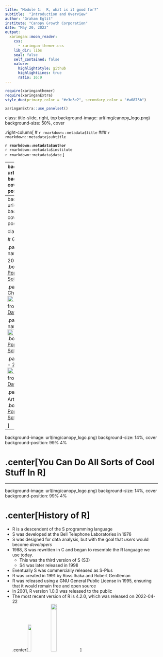 ```yaml
---
title: "Module 1:  R, what is it good for?"
subtitle:  "Introduction and Overview"
author: "Graham Eglit"
institute: "Canopy Growth Corporation"
date: "May 20, 2022"
output:
  xaringan::moon_reader:
    css: 
      - xaringan-themer.css
    lib_dir: libs
    seal: false
    self_contained: false
    nature:
      highlightStyle: github
      highlightLines: true
      ratio: 16:9
---
```


```r
require(xaringanthemer)
require(xaringanExtra)
style_duo(primary_color = "#e3e3e2", secondary_color = "#a6873b")
```

```r
xaringanExtra::use_panelset()
```

class: title-slide, right, top
background-image: url(img/canopy_logo.png)
background-size: 50%, cover

.right-column[
# `r rmarkdown::metadata$title`
### `r rmarkdown::metadata$subtitle`

**`r rmarkdown::metadata$author`**<br>
`r rmarkdown::metadata$institute`<br>
`r rmarkdown::metadata$date`
]


---
background-image: url(img/canopy_logo.png)
background-size: 14%, cover
background-position: 99% 4%

# .center[Why R?]

.pull-left[
## R/ R Studio
<img src="img/hex_rstudio.png" width="30%"/>
- Free
- Open Source
- Large User Base/Community
- Cutting-Edge Statistics
- Reproducibility
- Version Control/Collaboration
]

.pull-right[
## R Markdown
<img src="img/hex_rmarkdown.png" width="30%"/>
- Reproducibility
- Communication
]

---
background-image: url(img/canopy_logo.png)
background-size: 14%, cover
background-position: 99% 4%

class: center

# Growth of R

.panelset[
.panel[.panel-name[Jobs - 2017 & 2019]
<img src="img/mod1/pop_jobs.png" width="40%"/>
.bottom[Figure from [The Popularity of Data Science Software](https://r4stats.com/articles/popularity/)]
] <!---->

.panel[.panel-name[Job Change 2017 - 2019]
<img src="img/mod1/pop_jobchange.png" width="36%"/>
.bottom[Figure from [The Popularity of Data Science Software](https://r4stats.com/articles/popularity/)]
] <!---->

.panel[.panel-name[Primary Tool]
<img src="img/mod1/pop_use.png" width="50%"/>
.bottom[Figure from [The Popularity of Data Science Software](https://r4stats.com/articles/popularity/)]
] <!---->

.panel[.panel-name[1995 - 2016 Articles]
<img src="img/mod1/pop_time.png" width="40%"/>
.bottom[Figure from [The Popularity of Data Science Software](https://r4stats.com/articles/popularity/)]
] <!---->

.panel[.panel-name[2018 Articles]
<img src="img/mod1/pop_articles.png" width="38%"/>
.bottom[Figure from [The Popularity of Data Science Software](https://r4stats.com/articles/popularity/)]
] <!---->

] <!--end of panelset-->


---
background-image: url(img/canopy_logo.png)
background-size: 14%, cover
background-position: 99% 4%

# .center[You Can Do All Sorts of Cool Stuff In R]

---
background-image: url(img/canopy_logo.png)
background-size: 14%, cover
background-position: 99% 4%

# .center[History of R]


- R is a descendent of the S programming language
- S was developed at the Bell Telephone Laboratories in 1976
- S was designed for data analysis, but with the goal that *users* would become *developers*
- 1988, S was rewritten in C and began to resemble the R language we use today.  
    - This was the third version of S (S3)
    - S4 was later released in 1998
- Eventually S was commercially released as S-Plus
- R was created in 1991 by Ross Ihaka and Robert Gentleman
- R was released using a GNU General Public License in 1995, ensuring that it would remain free and open source
- In 2001, R version 1.0.0 was released to the public
- The most recent version of R is 4.2.0, which was released on 2022-04-22
<br>
.center[<img src="img/mod1/gentleman.png" width="15%"/>
<img src="img/mod1/ihaka.jpg" width="20%"/>]